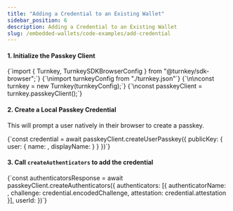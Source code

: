 ```yaml
---
title: "Adding a Credential to an Existing Wallet"
sidebar_position: 6
description: Adding a Credential to an Existing Wallet
slug: /embedded-wallets/code-examples/add-credential
---
```



#### 1. Initialize the Passkey Client

<CodeBlock language="typescript">
  {`import { Turnkey, TurnkeySDKBrowserConfig } from "@turnkey/sdk-browser";`}
  {`\nimport turnkeyConfig from "./turnkey.json"`}
  {`\n\nconst turnkey = new Turnkey(turnkeyConfig);`}
  {`\nconst passkeyClient = turnkey.passkeyClient();`}
</CodeBlock>

#### 2. Create a Local Passkey Credential

This will prompt a user natively in their browser to create a passkey.

<CodeBlock language="typescript">
  {`const credential = await passkeyClient.createUserPasskey({
  publicKey: {
    user: {
      name: <userName>,
      displayName: <userDisplayName>
    }
  }
})`}
</CodeBlock>

#### 3. Call `createAuthenticators` to add the credential

<CodeBlock language="typescript">
  {`const authenticatorsResponse = await passkeyClient.createAuthenticators({
  authenticators: [{
    authenticatorName: <passkeyName>,
    challenge: credential.encodedChallenge,
    attestation: credential.attestation
  }],
  userId: <userId>
})`}
</CodeBlock>
